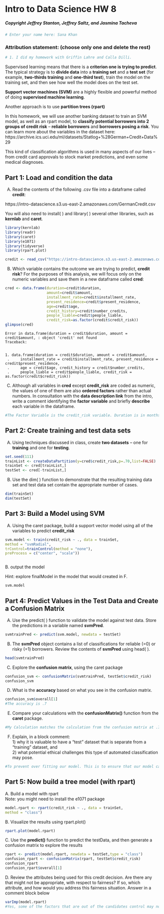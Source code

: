 # Intro to Data Science HW 8
##### Copyright Jeffrey Stanton, Jeffrey Saltz, and Jasmina Tacheva


```r
# Enter your name here: Sana Khan 
```

### Attribution statement: (choose only one and delete the rest)


```r
# 1. I did my homework with Griffin Lahre and Calla Dilli.

```

Supervised learning means that there is a **criterion one is trying to predict**. The typical strategy is to **divide data** into a **training set** and a **test set** (for example, **two-thirds training** and **one-third test**), train the model on the training set, and then see how well the model does on the test set. <br>

**Support vector machines (SVM)** are a highly flexible and powerful method of doing **supervised machine learning**.

Another approach is to use **partition trees (rpart)** 

In this homework, we will use another banking dataset to train an SVM model, as well as an rpart model, to **classify potential borrowers into 2 groups of credit risk** – **reliable borrowers** and **borrowers posing a risk**. You can learn more about the variables in the dataset here:<br> https://archive.ics.uci.edu/ml/datasets/Statlog+%28German+Credit+Data%29 <br>

This kind of classification algorithms is used in many aspects of our lives – from credit card approvals to stock market predictions, and even some medical diagnoses. <br>

## Part 1: Load and condition the data  

A.	Read the contents of the following .csv file into a dataframe called **credit**: <br>

https://intro-datascience.s3.us-east-2.amazonaws.com/GermanCredit.csv <br>

You will also need to install( ) and library( ) several other libraries, such as **kernlab** and **caret**.



```r
library(kernlab)
library(readr)
library(caret)
library(e1071)
library(tidyverse)
library(rpart.plot)
```

```r
credit <- read_csv("https://intro-datascience.s3.us-east-2.amazonaws.com/GermanCredit.csv")

```

B.	Which variable contains the outcome we are trying to predict, **credit risk**? For the purposes of this analysis, we will focus only on the numeric variables and save them in a new dataframe called **cred**:


```r
cred <- data.frame(duration=credit$duration, 
                   amount=credit$amount, 
                   installment_rate=credit$installment_rate, 
                   present_residence=credit$present_residence, 
                   age=credit$age, 
                   credit_history=credit$number_credits, 
                   people_liable=credit$people_liable, 
                   credit_risk=as.factor(credit$credit_risk))
glimpse(cred)
```


    Error in data.frame(duration = credit$duration, amount = credit$amount, : object 'credit' not found
    Traceback:


    1. data.frame(duration = credit$duration, amount = credit$amount, 
     .     installment_rate = credit$installment_rate, present_residence = credit$present_residence, 
     .     age = credit$age, credit_history = credit$number_credits, 
     .     people_liable = credit$people_liable, credit_risk = as.factor(credit$credit_risk))


C.	Although all variables in **cred** except **credit_risk** are coded as numeric, the values of one of them are also **ordered factors** rather than actual numbers. In consultation with the **data description link** from the intro, write a comment identifying the **factor variable** and briefly **describe** each variable in the dataframe. 


```r
#The Factor Variable is the credit_risk variable. Duration is in months, amount is for the credit amount, installment_rate is the percentage of disposable income, present residence is how long they've been at their current residence, age is age in years, credit history is their status in being able to pay their loans back, people liable is the Number of people being liable to provide maintenance for and credit risk is the variable which deems if they are good or bad risk.


```

## Part 2: Create training and test data sets

A.	Using techniques discussed in class, create **two datasets** – one for **training** and one for **testing**.


```r
set.seed(111)
trainList <- createDataPartition(y=cred$credit_risk,p=.70,list=FALSE)
trainSet <- cred[trainList,]
testSet <- cred[-trainList,]
```

B.	Use the dim( ) function to demonstrate that the resulting training data set and test data set contain the appropriate number of cases.


```r
dim(trainSet)
dim(testSet)
```

## Part 3: Build a Model using SVM

A.	Using the caret package, build a support vector model using all of the variables to predict **credit_risk**

```r
svm.model <- train(credit_risk ~ ., data = trainSet,
method = "svmRadial",
trControl=trainControl(method = "none"),
preProcess = c("center", "scale"))



```




B. output the model

Hint: explore finalModel in the model that would created in F.


```r
svm.model

```

## Part 4: Predict Values in the Test Data and Create a Confusion Matrix

A.	Use the predict( ) function to validate the model against test data. Store the predictions in a variable named **svmPred**.
```r

svmtrainPred <- predict(svm.model, newdata = testSet)

```




B.	The **svmPred** object contains a list of classifications for reliable (=0) or risky (=1) borrowers. Review the contents of **svmPred** using head( ).


```r
head(svmtrainPred)
```

C.	Explore the **confusion matrix**, using the caret package


```r
confusion_svm <- confusionMatrix(svmtrainPred, testSet$credit_risk)
confusion_svm

```

D.	What is the **accuracy** based on what you see in the confusion matrix. 


```r
confusion_svm$overall[1]
#The accuracy is .7
```

E.	Compare your calculations with the **confusionMatrix()** function from the **caret** package.


```r
#My Calculation matches the calculation from the confusion matrix at .7. The p-value is not statistically significant since it's 0.53
```

F.	Explain, in a block comment:<br> 1) why it is valuable to have a “test” dataset that is separate from a “training” dataset, and <br>2) what potential ethical challenges this type of automated classification may pose. 


```r
#To prevent over fitting our model. This is to ensure that our model can work on a new dataset that is present to it.The ethical problem this poses is that if our data has bias, we are introducing bias into our model.  
```

## Part 5: Now build a tree model (with rpart)

A. Build a model with rpart
<br>
Note: you might need to install the e1071 package


```r
model.rpart <- rpart(credit_risk ~ ., data = trainSet,
method = "class")
```

B. Visualize the results using  rpart.plot()


```r
rpart.plot(model.rpart)


```

C. Use the **predict()** function to predict the testData, and then generate a confusion matrix to explore the results


```r
rpart <- predict(model.rpart, newdata = testSet,type = "class")
confusion_rpart <- confusionMatrix(rpart, testSet$credit_risk)
confusion_rpart
confusion_rpart$overall[1]

```

D. Review the attributes being used for this credit decision. Are there any that might not be appropriate, with respect to fairness? If so, which attribute, and how would you address this fairness situation. Answer in a comment block below


```r
varImp(model.rpart)
#Yes, some of the factors that are out of the candidates control may not be fair to use in the model. For example age and credit history aren't factors that someone  has full control over and to address this bias I would remove it from the model.   
```
